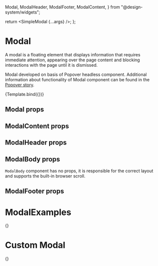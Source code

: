   Modal,
  ModalHeader,
  ModalFooter,
  ModalContent,
} from "@design-system/widgets";

<Meta title="Design-system/Widgets/Modal" component={Modal} />

  return <SimpleModal {...args} />;
};

# Modal

A modal is a floating element that displays information that requires immediate attention, appearing over the page content and blocking interactions with the page until it is dismissed.

Modal developed on basis of Popover headless component. Additional information about functionality of Modal component can be found in the [Popover story](/docs/design-system-headless-popover--docs).

<Canvas>
  <Story name="Modal">{Template.bind({})}</Story>
</Canvas>

## Modal props

<ArgsTable story="Modal" of={Modal} />

## ModalContent props

<ArgsTable of={ModalContent} />

## ModalHeader props

<ArgsTable of={ModalHeader} />

## ModalBody props

`ModalBody` component has no props, it is responsible for the correct layout and supports the built-in browser scroll.

## ModalFooter props

<ArgsTable of={ModalFooter} />

# ModalExamples

<Canvas>
  <Story name="Modal Examples">{<ModalExamples />}</Story>
</Canvas>

# Custom Modal

<Canvas>
  <Story name="Custom Modal">{<CustomModal />}</Story>
</Canvas>

